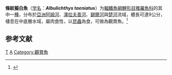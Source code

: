 {{Speciesbox
| taxon = Albulichthys taeniatus
| status = DD
| status_system = IUCN3.1
| authority = [[Kessler|Kessler]], 1874
| synonyms = *''Alburnoides taeniatus nikolskyi''<br /><small>Turdakov & Piskarjov, 1955</small>
*''Alburnus taeniatus''<br /><small>Kessler, 1874</small>
}}

'''條紋擬白魚'''（[[学名|学名]]：'''''Albulichthys taeniatus'''''）为[[輻鰭魚綱|輻鰭魚綱]][[鯉形目|鯉形目]][[雅羅魚科|雅羅魚科]]的其中一[[種|種]]，分布於[[亞洲|亞洲]][[阿姆河|阿姆河]]、[[澤拉夫善河|澤拉夫善河]]、[[錫爾河|錫爾河]]與[[楚河_(中亞)|楚河]]流域，體長可達9公分，棲息在中底層水域，屬肉食性，以[[昆蟲|昆蟲]]為食，可做為觀賞魚。<ref>{{cite web|url=http://wpbp.sinica.edu.tw/Summary/SpeciesSummary.php?id=65345&lang=chinese| title =Alburnoides taeniatus}}</ref>

== 参考文献 ==
{{reflist}}
{{Taxonbar}}

[[Category:擬白魚屬|T]]
[[Category:1874年描述的魚類|A]]
[[Category:觀賞魚|Category:觀賞魚]]